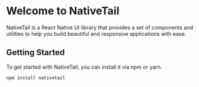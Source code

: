 # Welcome to NativeTail

NativeTail is a React Native UI library that provides a set of components and utilities to help you build beautiful and responsive applications with ease.

## Getting Started

To get started with NativeTail, you can install it via npm or yarn.

```bash
npm install nativetail
```
